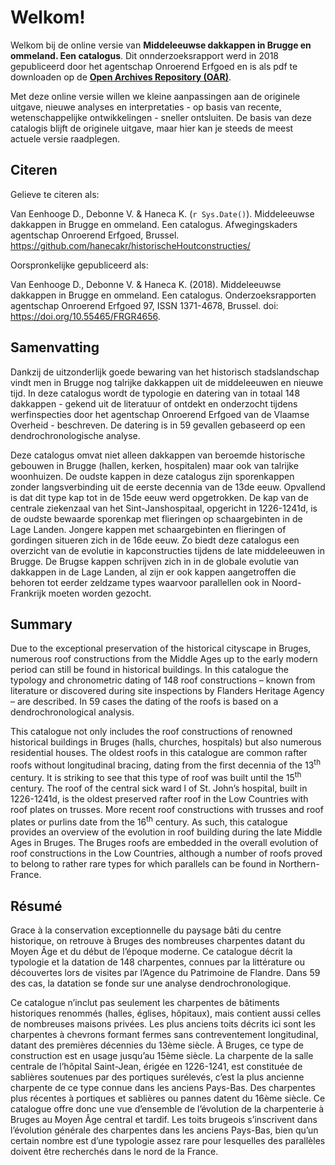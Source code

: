 # Welkom! {.unnumbered}

Welkom bij de online versie van **Middeleeuwse dakkappen in Brugge en ommeland. Een catalogus**. Dit onnderzoeksrapport werd in 2018 gepubliceerd door het agentschap Onroerend Erfgoed en is als pdf te downloaden op de [**Open Archives Repository (OAR)**](https://id.erfgoed.net/infocat/publicaties/718).

Met deze online versie willen we kleine aanpassingen aan de originele uitgave, nieuwe analyses en interpretaties - op basis van recente, wetenschappelijke ontwikkelingen - sneller ontsluiten. De basis van deze catalogis blijft de originele uitgave, maar hier kan je steeds de meest actuele versie raadplegen.


## Citeren

Gelieve te citeren als:

Van Eenhooge D., Debonne V. & Haneca K. (`r Sys.Date()`). Middeleeuwse dakkappen in Brugge en ommeland. Een catalogus. Afwegingskaders agentschap Onroerend Erfgoed, Brussel. <https://github.com/hanecakr/historischeHoutconstructies/>

Oorspronkelijke gepubliceerd als:

Van Eenhooge D., Debonne V. & Haneca K. (2018). Middeleeuwse dakkappen in Brugge en ommeland. Een catalogus. Onderzoeksrapporten agentschap Onroerend Erfgoed 97, ISSN 1371-4678, Brussel. doi: <https://doi.org/10.55465/FRGR4656>.


## Samenvatting

Dankzij de uitzonderlijk goede bewaring van het historisch stadslandschap vindt men in Brugge nog talrijke dakkappen uit de middeleeuwen en nieuwe tijd. In deze catalogus wordt de typologie en datering van in totaal 148 dakkappen - gekend uit de literatuur of ontdekt en onderzocht tijdens werfinspecties door het agentschap Onroerend Erfgoed van de Vlaamse Overheid - beschreven. De datering is in 59 gevallen gebaseerd op een dendrochronologische analyse.

Deze catalogus omvat niet alleen dakkappen van beroemde historische gebouwen in Brugge (hallen, kerken, hospitalen) maar ook van talrijke woonhuizen. De oudste kappen in deze catalogus zijn sporenkappen zonder langsverbinding uit de eerste decennia van de 13de eeuw. Opvallend is dat dit type kap tot in de 15de eeuw werd opgetrokken. De kap van de centrale ziekenzaal van het Sint-Janshospitaal, opgericht in 1226-1241d, is de oudste bewaarde sporenkap met flieringen op schaargebinten in de Lage Landen. Jongere kappen met schaargebinten en flieringen of gordingen situeren zich in de 16de eeuw. Zo biedt deze catalogus een overzicht van de evolutie in kapconstructies tijdens de late middeleeuwen in Brugge. De Brugse kappen schrijven zich in in de globale evolutie van dakkappen in de Lage Landen, al zijn er ook kappen aangetroffen die behoren tot eerder zeldzame types waarvoor parallellen ook in Noord-Frankrijk moeten worden gezocht.

## Summary

Due to the exceptional preservation of the historical cityscape in Bruges, numerous roof constructions from the Middle Ages up to the early modern period can still be found in historical buildings. In this catalogue the typology and chronometric dating of 148 roof constructions -- known from literature or discovered during site inspections by Flanders Heritage Agency -- are described. In 59 cases the dating of the roofs is based on a dendrochronological analysis.

This catalogue not only includes the roof constructions of renowned historical buildings in Bruges (halls, churches, hospitals) but also numerous residential houses. The oldest roofs in this catalogue are common rafter roofs without longitudinal bracing, dating from the first decennia of the 13^th^ century. It is striking to see that this type of roof was built until the 15^th^ century. The roof of the central sick ward l of St. John's hospital, built in 1226-1241d, is the oldest preserved rafter roof in the Low Countries with roof plates on trusses. More recent roof constructions with trusses and roof plates or purlins date from the 16^th^ century. As such, this catalogue provides an overview of the evolution in roof building during the late Middle Ages in Bruges. The Bruges roofs are embedded in the overall evolution of roof constructions in the Low Countries, although a number of roofs proved to belong to rather rare types for which parallels can be found in Northern-France.

## Résumé

Grace à la conservation exceptionnelle du paysage bâti du centre historique, on retrouve à Bruges des nombreuses charpentes datant du Moyen Âge et du début de l'époque moderne. Ce catalogue décrit la typologie et la datation de 148 charpentes, connues par la littérature ou découvertes lors de visites par l'Agence du Patrimoine de Flandre. Dans 59 des cas, la datation se fonde sur une analyse dendrochronologique.

Ce catalogue n'inclut pas seulement les charpentes de bâtiments historiques renommés (halles, églises, hôpitaux), mais contient aussi celles de nombreuses maisons privées. Les plus anciens toits décrits ici sont les charpentes à chevrons formant fermes sans contreventement longitudinal, datant des premières décennies du 13ème siècle. À Bruges, ce type de construction est en usage jusqu'au 15ème siècle. La charpente de la salle centrale de l'hôpital Saint-Jean, érigée en 1226-1241, est constituée de sablières soutenues par des portiques surélevés, c'est la plus ancienne charpente de ce type connue dans les anciens Pays-Bas. Des charpentes plus récentes à portiques et sablières ou pannes datent du 16ème siècle. Ce catalogue offre donc une vue d'ensemble de l'évolution de la charpenterie à Bruges au Moyen Âge central et tardif. Les toits brugeois s'inscrivent dans l'évolution générale des charpentes dans les anciens Pays-Bas, bien qu'un certain nombre est d'une typologie assez rare pour lesquelles des parallèles doivent être recherchés dans le nord de la France.
